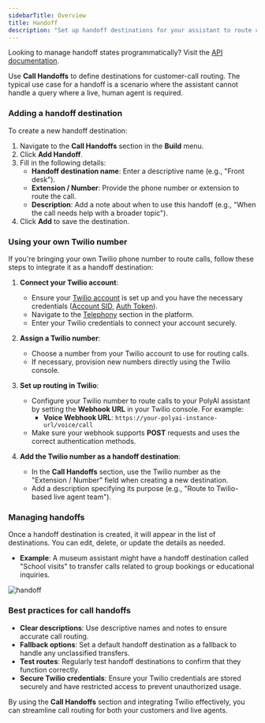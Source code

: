 ```yaml
---
sidebarTitle: Overview
title: Handoff
description: "Set up handoff destinations for your assistant to route calls during conversations."
---
```


<Tip> Looking to manage handoff states programmatically? Visit the [API documentation](/api-reference/conversations/endpoint/get-handoff).</Tip>

Use **Call Handoffs** to define destinations for customer-call routing. The typical use case for a handoff is
a scenario where the assistant cannot handle a query where a live, human agent is required.

### Adding a handoff destination

To create a new handoff destination:

1. Navigate to the **Call Handoffs** section in the **Build** menu.
2. Click **Add Handoff**.
3. Fill in the following details:
   - **Handoff destination name**: Enter a descriptive name (e.g., "Front desk").
   - **Extension / Number**: Provide the phone number or extension to route the call.
   - **Description**: Add a note about when to use this handoff (e.g., "When the call needs help with a broader topic").
4. Click **Add** to save the destination.

### Using your own Twilio number

If you're bringing your own Twilio phone number to route calls, follow these steps to integrate it as a handoff destination:

1. **Connect your Twilio account**:
   - Ensure your [Twilio account](https://www.twilio.com/login) is set up and you have the necessary credentials ([Account SID](https://help.twilio.com/articles/14726256820123-What-is-a-Twilio-Account-SID-and-where-can-I-find-it-), [Auth Token](https://www.twilio.com/docs/iam/api/authtoken)).
   - Navigate to the [Telephony](/telephony/introduction) section in the platform.
   - Enter your Twilio credentials to connect your account securely.

2. **Assign a Twilio number**:
   - Choose a number from your Twilio account to use for routing calls.
   - If necessary, provision new numbers directly using the Twilio console.

3. **Set up routing in Twilio**:
   - Configure your Twilio number to route calls to your PolyAI assistant by setting the **Webhook URL** in your Twilio console. For example:
     - **Voice Webhook URL**: `https://your-polyai-instance-url/voice/call`
   - Make sure your webhook supports **POST** requests and uses the correct authentication methods.

4. **Add the Twilio number as a handoff destination**:
   - In the **Call Handoffs** section, use the Twilio number as the "Extension / Number" field when creating a new destination.
   - Add a description specifying its purpose (e.g., "Route to Twilio-based live agent team").

### Managing handoffs

Once a handoff destination is created, it will appear in the list of destinations. You can edit, delete, or update the details as needed.

- **Example**: A museum assistant might have a handoff destination called "School visits" to transfer calls related to group bookings or educational inquiries.

![handoff](/images/handoff-1.png)

### Best practices for call handoffs

- **Clear descriptions**: Use descriptive names and notes to ensure accurate call routing.
- **Fallback options**: Set a default handoff destination as a fallback to handle any unclassified transfers.
- **Test routes**: Regularly test handoff destinations to confirm that they function correctly.
- **Secure Twilio credentials**: Ensure your Twilio credentials are stored securely and have restricted access to prevent unauthorized usage.

By using the **Call Handoffs** section and integrating Twilio effectively, you can streamline call routing for both your customers and live agents.